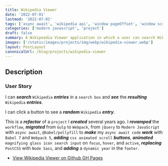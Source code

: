 ```yaml
---
title: Wikipedia Viewer
date: '2022-07-01'
lastmod: '2022-07-01'
tags: ['async await', 'wikipedia api', 'window pageOffset', 'window scroll']
categories: ['modern javascript', 'project']
draft: false
summary: A Wikipeadia Viewer application in which a user can search Wikipedia entries in a search box and see the resulting Wikipedia entries.
images: ['/static/images/projects/img/webp/wikipedia-viewer.webp']
layout: PostLayout
canonicalUrl: /blog/projects/wikipedia-viewer
---
```


## Description

### User Story

I can **_search_** `Wikipedia` **_entries_** in a `search box` and **_see_** the **_resulting_** `Wikipedia` **_entries_**.

I can click a button to see a **_random_** `Wikipedia` **_entry_**.

This is a **_refactor_** of a `project` I **_created_** several years ago. I **_revamped_** the `workflow`, **_migrated_** from `Gulp` to `Webpack`, from `jQuery` to `Modern JavaScript` with `async await`, `@babel/pollyfill` to **_make_** my `async await code` **_work_** with `Babel 7` and `Webpack 5`, **_adding_** `css animated scroll` **_buttons_**, **_animated_** `magnifying glass icon search input` on `focus`, `hover`, and `active`, **_replacing_** `PostCSS` with `Node Sass`, and **_adding_** a `dynamic year` in the `footer`.

- [View Wikipedia Viewer on Github GH Pages](https://interglobalmedia.github.io/wikipedia-viewer/)
